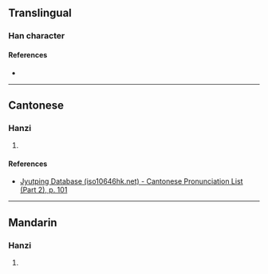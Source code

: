 {{character info}}
==Translingual==

===Han character===
{{Han char|rn=46|rad=山|as=12|sn=15|four=|canj=UMMU,XUMMU|ids=⿱山⿸厂配}}

====References====
* {{Han ref|kx=0319.130|dkj=08444|dj=0619.230|hdz=10796.180|uh=5D8F|ud=23951}}

----

==Cantonese==

===Hanzi===
{{yue-hanzi|jyut=[[pui3]]|y=pui3}}

# {{rfdef|yue|sort=山12}}

====References====
* [http://www.iso10646hk.net/jp/document/download.jsp Jyutping Database (iso10646hk.net) - Cantonese Pronunciation List (Part 2), p. 101]

----

==Mandarin==

===Hanzi===
{{cmn-hanzi|pin=[[pèi]] ([[pei4]])|wg=p'ei<sup>4</sup>}}

# {{rfdef|cmn|sort=山12}}